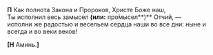**П** Как полнота Закона и Пророков, Христе Боже наш,  
Ты исполнил весь замысел **(или:** про́мысел**)** Отчий, —  
исполни же радостью и весельем сердца наши во все дни: ныне и всегда и во веки веков!

**[Н** Аминь.**]**

